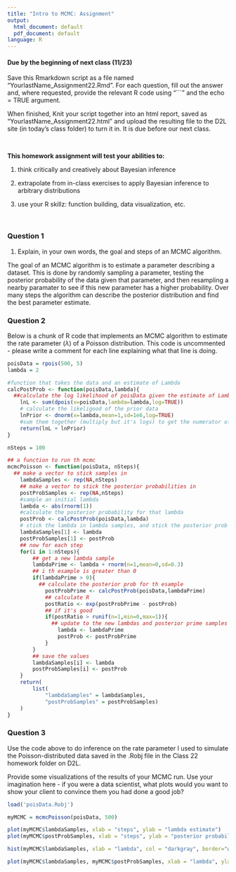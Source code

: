 ```yaml
---
title: "Intro to MCMC: Assignment"
output:
  html_document: default
  pdf_document: default
language: R
---
```


<!-- To render the assignment in Rmarkdown, enter the command below in the R console -->
<!-- rmarkdown::render("Class_22_Assignment.Rmd") -->

#### Due by the beginning of next class (11/23)

Save this Rmarkdown script as a file named “YourlastName_Assignment22.Rmd”. 
For each question, fill out the answer and, where requested, 
provide the relevant R code using "```" and the echo = TRUE argument.

When finished, Knit your script together into an html report, 
saved as “YourlastName_Assignment22.html” and upload the 
resulting file to the D2L site (in today’s class folder) to turn it in. 
It is due before our next class.

\

**This homework assignment will test your abilities to:**

1. think critically and creatively about Bayesian inference

2. extrapolate from in-class exercises to apply Bayesian inference to arbitrary distributions

3. use your R skillz: function building, data visualization, etc.

\

### Question 1

1. Explain, in your own words, the goal and steps of an MCMC algorithm.

The goal of an MCMC algorithm is to estimate a parameter describing a dataset. This is done by randomly sampling a parameter, testing the posterior probability of the data given that parameter, and then resampling a nearby paramater to see if this new parameter has a higher probability. Over many steps the algorithm can describe the posterior distribution and find the best parameter estimate.

### Question 2

Below is a chunk of R code that implements an MCMC algorithm 
to estimate the rate parameter ($\lambda$) of a Poisson distribution. 
This code is uncommented - please write a comment for each line 
explaining what that line is doing.

```r

poisData = rpois(500, 5)
lambda = 2

#function that takes the data and an estimate of Lambda
calcPostProb <- function(poisData,lambda){
  ##calculate the log likelihood of poisData given the estimate of Lambda
	lnL <- sum(dpois(x=poisData,lambda=lambda,log=TRUE))
	# calculate the likeligood of the prior data
	lnPrior <- dnorm(x=lambda,mean=1,sd=1e6,log=TRUE)
	#sum them together (multiply but it's logs) to get the numerator of the Bayes equation
	return(lnL + lnPrior) 
}

nSteps = 100

## a function to run th mcmc
mcmcPoisson <- function(poisData, nSteps){
  ## make a vector to stick samples in
	lambdaSamples <- rep(NA,nSteps)
	## make a vector to stick the posterior probabilities in 
	postProbSamples <- rep(NA,nSteps)
	#sample an initial lambda
	lambda <- abs(rnorm(1))
	#calculate the posterior probability for that lambda
	postProb <- calcPostProb(poisData,lambda)
	# stick the lambda in lambda samples, and stick the posterior prob there as well
	lambdaSamples[1] <- lambda
	postProbSamples[1] <- postProb
	## now for each step
	for(i in 1:nSteps){
	    ## get a new lambda sample
	  	lambdaPrime <- lambda + rnorm(n=1,mean=0,sd=0.3)
	  	## i th esample is greater than 0
		if(lambdaPrime > 0){
		  ## calculate the posterior prob for th esample
			postProbPrime <- calcPostProb(poisData,lambdaPrime)
			## calculate R 
			postRatio <- exp(postProbPrime - postProb)
			## if it's good
			if(postRatio > runif(n=1,min=0,max=1)){
			  ## update to the new lambdas and posterior prime samples
				lambda <- lambdaPrime
				postProb <- postProbPrime
			}
		}
	  	## save the values
		lambdaSamples[i] <- lambda
		postProbSamples[i] <- postProb
	}
	return(
		list(
			"lambdaSamples" = lambdaSamples,
			"postProbSamples" = postProbSamples)
	)
}
```


### Question 3

Use the code above to do inference on the rate parameter 
I used to simulate the Poisson-distributed data saved in the 
.Robj file in the Class 22 homework folder on D2L.

Provide some visualizations of the results of your MCMC run.
Use your imagination here - if you were a data scientist, 
what plots would you want to show your client to convince 
them you had done a good job?

```r

load('poisData.Robj')

myMCMC = mcmcPoisson(poisData, 500)

plot(myMCMC$lambdaSamples, xlab = "steps", ylab = "lambda estimate")
plot(myMCMC$postProbSamples, xlab = "steps", ylab = "posterior probability")

hist(myMCMC$lambdaSamples, xlab = "lambda", col = "darkgray", border="white", breaks=100)

plot(myMCMC$lambdaSamples, myMCMC$postProbSamples, xlab = "lambda", ylab = "posterior probability", bty="n")

```



      